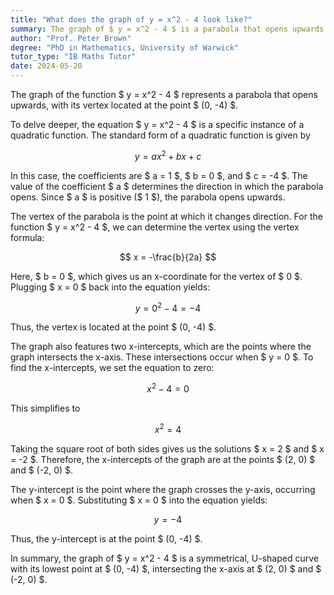 ```yaml
---
title: "What does the graph of y = x^2 - 4 look like?"
summary: The graph of $ y = x^2 - 4 $ is a parabola that opens upwards with its vertex at (0, -4).
author: "Prof. Peter Brown"
degree: "PhD in Mathematics, University of Warwick"
tutor_type: "IB Maths Tutor"
date: 2024-05-20
---
```


The graph of the function $ y = x^2 - 4 $ represents a parabola that opens upwards, with its vertex located at the point $ (0, -4) $.

To delve deeper, the equation $ y = x^2 - 4 $ is a specific instance of a quadratic function. The standard form of a quadratic function is given by 

$$ 
y = ax^2 + bx + c 
$$ 

In this case, the coefficients are $ a = 1 $, $ b = 0 $, and $ c = -4 $. The value of the coefficient $ a $ determines the direction in which the parabola opens. Since $ a $ is positive ($ 1 $), the parabola opens upwards.

The vertex of the parabola is the point at which it changes direction. For the function $ y = x^2 - 4 $, we can determine the vertex using the vertex formula:

$$ 
x = -\frac{b}{2a} 
$$ 

Here, $ b = 0 $, which gives us an x-coordinate for the vertex of $ 0 $. Plugging $ x = 0 $ back into the equation yields:

$$ 
y = 0^2 - 4 = -4 
$$ 

Thus, the vertex is located at the point $ (0, -4) $.

The graph also features two x-intercepts, which are the points where the graph intersects the x-axis. These intersections occur when $ y = 0 $. To find the x-intercepts, we set the equation to zero:

$$ 
x^2 - 4 = 0 
$$ 

This simplifies to 

$$ 
x^2 = 4 
$$ 

Taking the square root of both sides gives us the solutions $ x = 2 $ and $ x = -2 $. Therefore, the x-intercepts of the graph are at the points $ (2, 0) $ and $ (-2, 0) $.

The y-intercept is the point where the graph crosses the y-axis, occurring when $ x = 0 $. Substituting $ x = 0 $ into the equation yields:

$$ 
y = -4 
$$ 

Thus, the y-intercept is at the point $ (0, -4) $.

In summary, the graph of $ y = x^2 - 4 $ is a symmetrical, U-shaped curve with its lowest point at $ (0, -4) $, intersecting the x-axis at $ (2, 0) $ and $ (-2, 0) $.
    